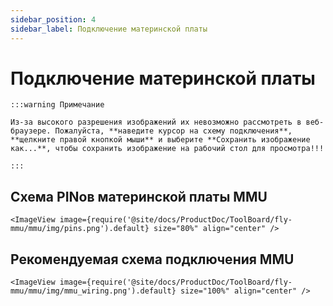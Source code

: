 ```yaml
---
sidebar_position: 4
sidebar_label: Подключение материнской платы
---
```




# Подключение материнской платы

    :::warning Примечание

    Из-за высокого разрешения изображений их невозможно рассмотреть в веб-браузере. Пожалуйста, **наведите курсор на схему подключения**, **щелкните правой кнопкой мыши** и выберите **Сохранить изображение как...**, чтобы сохранить изображение на рабочий стол для просмотра!!!

    :::

## Схема PINов материнской платы MMU

    <ImageView image={require('@site/docs/ProductDoc/ToolBoard/fly-mmu/mmu/img/pins.png').default} size="80%" align="center" />

## Рекомендуемая схема подключения MMU

    <ImageView image={require('@site/docs/ProductDoc/ToolBoard/fly-mmu/mmu/img/mmu_wiring.png').default} size="100%" align="center" />